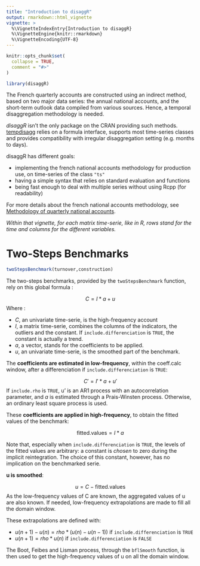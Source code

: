 ```yaml
---
title: "Introduction to disaggR"
output: rmarkdown::html_vignette
vignette: >
  %\VignetteIndexEntry{Introduction to disaggR}
  %\VignetteEngine{knitr::rmarkdown}
  %\VignetteEncoding{UTF-8}
---
```


```r
knitr::opts_chunk$set(
  collapse = TRUE,
  comment = "#>"
)
```

```r
library(disaggR)
```

The  French quarterly  accounts  are  constructed  using  an  indirect  method,  based  on  two  major  data  series:  the annual national accounts, and the short-term outlook data compiled from various sources. Hence, a temporal disaggregation methodology is needed.

*disaggR* isn't the only package on the CRAN providing such methods. [tempdisagg](https://cran.r-project.org/package=tempdisagg) relies on a formula interface, supports most time-series classes and provides compatibility with irregular disaggregation setting (e.g. months to days).

disaggR has different goals:

* implementing the french national accounts methodology for production use, on time-series of the class `"ts"`
* having a simple syntax that relies on standard evaluation and functions
* being fast enough to deal with multiple series without using Rcpp (for readability)

For more details about the french national accounts methodology, see [Methodology of quarterly national accounts](https://www.insee.fr/en/information/2579410).

*Within that vignette, for each matrix time-serie, like in R, rows stand for the time and columns for the different variables.*

# Two-Steps Benchmarks

```r
twoStepsBenchmark(turnover,construction)
```

The two-steps benchmarks, provided by the `twoStepsBenchmark` function, rely on this global formula :

$$
C =  I * a + u
$$
Where :

* $C$, an univariate time-serie, is the high-frequency account
* $I$, a matrix time-serie, combines the columns of the indicators, the outliers and the constant. If `include.differenciation` is `TRUE`, the constant is actually a trend.
* $a$, a vector, stands for the coefficients to be applied.
* $u$, an univariate time-serie, is the smoothed part of the benchmark.

The **coefficients are estimated in low-frequency**, within the coeff.calc window, after a differenciation if `include.differenciation` is `TRUE`:

$$
C' =  I' * a + u'
$$
If `include.rho` is `TRUE`, u' is an AR1 process with an autocorrelation parameter, and $a$ is estimated through a Prais-Winsten process. Otherwise, an ordinary least square process is used.

These **coefficients are applied in high-frequency**, to obtain the fitted values of the benchmark:

$$
\text{fitted.values}=I * a
$$

Note that, especially when `include.differenciation` is `TRUE`, the levels of the fitted values are arbitrary: a constant is *chosen* to zero during the implicit reintegration. The choice of this constant, however, has no implication on the benchmarked serie.

**u is smoothed**:

$$
u = C - \text{fitted.values}
$$
As the low-frequency values of C are known, the aggregated values of u are also known. 
If needed, low-frequency extrapolations are made to fill all the domain window.

These extrapolations are defined with:

* $u(n+1)-u(n) = rho*(u(n)-u(n-1))$ if `include.differenciation` is `TRUE`
* $u(n+1) = rho * u(n)$ if `include.differenciation` is `FALSE`

The Boot, Feibes and Lisman process, through the `bflSmooth` function, is then used to get the high-frequency values of u on all the domain window.